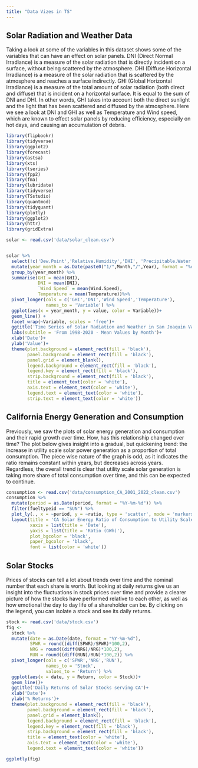 ```yaml
---
title: "Data Vizes in TS"
---
```

## Solar Radiation and Weather Data

Taking a look at some of the variables in this dataset shows some of the variables that can have an effect on solar panels. DNI (Direct Normal Irradiance) is a measure of the solar radiation that is directly incident on a surface, without being scattered by the atmosphere. DHI (Diffuse Horizontal Irradiance) is a measure of the solar radiation that is scattered by the atmosphere and reaches a surface indirectly. GHI (Global Horizontal Irradiance) is a measure of the total amount of solar radiation (both direct and diffuse) that is incident on a horizontal surface. It is equal to the sum of DNI and DHI. In other words, GHI takes into account both the direct sunlight and the light that has been scattered and diffused by the atmosphere. Here we see a look at DNI and GHI as well as Temperature and Wind speed, which are known to effect solar panels by reducing efficiency, especially on hot days, and causing an accumulation of debris.

```r
library(flipbookr)
library(tidyverse)
library(ggplot2)
library(forecast)
library(astsa) 
library(xts)
library(tseries)
library(fpp2)
library(fma)
library(lubridate)
library(tidyverse)
library(TSstudio)
library(quantmod)
library(tidyquant)
library(plotly)
library(ggplot2)
library(httr)
library(gridExtra)
```

```r
solar <- read.csv('data/solar_clean.csv')


solar %>% 
  select(!c('Dew.Point','Relative.Humidity','DHI', 'Precipitable.Water')) %>%
  mutate(year_month = as.Date(paste0("1/",Month,"/",Year), format = "%d/%m/%Y")) %>%
  group_by(year_month) %>%
  summarise(GHI = mean(GHI),
            DNI = mean(DNI),
            `Wind Speed` = mean(Wind.Speed),
            Temperature = mean(Temperature))%>%
  pivot_longer(cols = c('GHI','DNI','Wind Speed','Temperature'),
               names_to = 'Variable') %>%
  ggplot(aes(x = year_month, y = value, color = Variable))+
  geom_line() + 
  facet_wrap(~Variable, scales = 'free')+
  ggtitle('Time Series of Solar Radiation and Weather in San Joaquin Valley, CA')+
  labs(subtitle = 'From 1998-2020 - Mean Values by Month')+
  xlab('Date')+
  ylab('Value')+
  theme(plot.background = element_rect(fill = 'black'),
        panel.background = element_rect(fill = 'black'), 
        panel.grid = element_blank(),
        legend.background = element_rect(fill = 'black'),
        legend.key = element_rect(fill = 'black'),
        strip.background = element_rect(fill = 'black'),
        title = element_text(color = 'white'),
        axis.text = element_text(color = 'white'),
        legend.text = element_text(color = 'white'),
        strip.text = element_text(color = 'white'))

```

## California Energy Generation and Consumption

Previously, we saw the plots of solar energy generation and consumption and their rapid growth over time. How, has this relationship changed over time? The plot below gives insight into a gradual, but quickening trend: the increase in utility scale solar power generation as a proportion of total consumption. The piece wise nature of the graph is odd, as it indicates the ratio remains constant within years, but decreases across years. Regardless, the overall trend is clear that utility scale solar generation is taking more share of total consumption over time, and this can be expected to continue.

```r
consumption <- read.csv('data/consumption_CA_2001_2022_clean.csv')
consumption %>%
  mutate(period = as.Date(period, format = "%Y-%m-%d")) %>%
  filter(fueltypeid == "SUN") %>%
  plot_ly(., x = ~period, y = ~ratio, type = 'scatter', mode = 'markers+lines') %>%
  layout(title = 'CA Solar Energy Ratio of Consumption to Utility Scale Generation',
         xaxis = list(title = 'Date'),
         yaxis = list(title = 'Ratio (GWh)'),
         plot_bgcolor = 'black', 
         paper_bgcolor = 'black',
         font = list(color = 'white'))
```

## Solar Stocks 

Prices of stocks can tell a lot about trends over time and the nominal number that each share is worth. But looking at daily returns give us an insight into the fluctuations in stock prices over time and provide a clearer picture of how the stocks have performed relative to each other, as well as how emotional the day to day life of a shareholder can be. By clicking on the legend, you can isolate a stock and see its daily returns.

```r
stock <- read.csv('data/stock.csv')
fig <- 
  stock %>%
  mutate(date = as.Date(date, format = "%Y-%m-%d"),
         SPWR = round((diff(SPWR)/SPWR)*100,2),
         NRG = round((diff(NRG)/NRG)*100,2),
         RUN = round((diff(RUN)/RUN)*100,2)) %>%
  pivot_longer(cols = c('SPWR','NRG','RUN'), 
               names_to = 'Stock', 
               values_to = 'Return') %>%
  ggplot(aes(x = date, y = Return, color = Stock))+
  geom_line()+
  ggtitle('Daily Returns of Solar Stocks serving CA')+
  xlab('Date')+
  ylab('% Returns')+
  theme(plot.background = element_rect(fill = 'black'),
        panel.background = element_rect(fill = 'black'), 
        panel.grid = element_blank(),
        legend.background = element_rect(fill = 'black'),
        legend.key = element_rect(fill = 'black'),
        strip.background = element_rect(fill = 'black'),
        title = element_text(color = 'white'),
        axis.text = element_text(color = 'white'),
        legend.text = element_text(color = 'white'))

ggplotly(fig)


```

